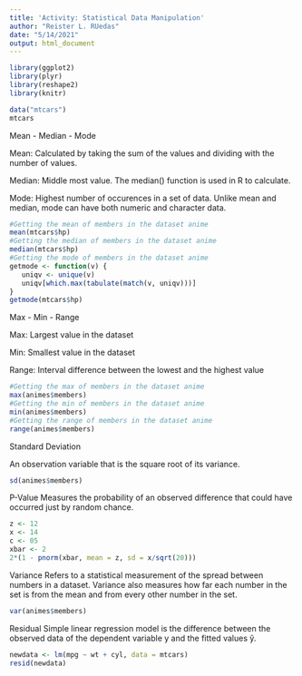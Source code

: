 ```yaml
---
title: 'Activity: Statistical Data Manipulation'
author: "Reister L. RUedas"
date: "5/14/2021"
output: html_document
---
```


```r
library(ggplot2)
library(plyr)
library(reshape2)
library(knitr)
```

```r
data("mtcars")
mtcars
```

Mean - Median - Mode

Mean: Calculated by taking the sum of the values and dividing with the number of values.

Median: Middle most value. The median() function is used in R to calculate.

Mode: Highest number of occurences in a set of data. Unlike mean and median, mode can have both numeric and character data.

```r
#Getting the mean of members in the dataset anime
mean(mtcars$hp)
#Getting the median of members in the dataset anime
median(mtcars$hp)
#Getting the mode of members in the dataset anime
getmode <- function(v) {
   uniqv <- unique(v)
   uniqv[which.max(tabulate(match(v, uniqv)))]
}
getmode(mtcars$hp)
```
Max - Min - Range

Max: Largest value in the dataset

Min: Smallest value in the dataset

Range: Interval difference between the lowest and the highest value

```r
#Getting the max of members in the dataset anime
max(animes$members)
#Getting the min of members in the dataset anime
min(animes$members)
#Getting the range of members in the dataset anime
range(animes$members)
```
Standard Deviation

  An observation variable that is the square root of its variance.

```r
sd(animes$members)
```
P-Value
  Measures the probability of an observed difference that could have occurred just by random chance.

```r
z <- 12
x <- 14
c <- 05
xbar <- 2
2*(1 - pnorm(xbar, mean = z, sd = x/sqrt(20)))
```
Variance
  Refers to a statistical measurement of the spread between numbers in a dataset. Variance also measures how far each number in the set is from the mean and from every other number in the set.

```r
var(animes$members)
```
Residual
  Simple linear regression model is the difference between the observed data of the dependent variable y and the fitted values ŷ.

```r
newdata <- lm(mpg ~ wt + cyl, data = mtcars)
resid(newdata)
```